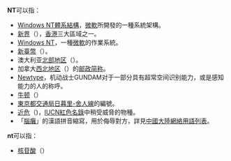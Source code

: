 {{NoteTA
|G1 = Country
}}
'''NT'''可以指：
*[[Windows_NT體系結構|Windows NT體系結構]]，[[微軟|微軟]]所開發的一種系統架構。
*[[新界|新界]]（{{lang|en|New Territories}}），[[香港|香港]]三大區域之一。
*[[Windows_NT|Windows NT]]，一種[[微軟|微軟]]的作業系統。
*[[新臺幣|新臺幣]]（{{lang|en|'''N'''ew '''T'''aiwan Dollar}}）。
*澳大利亚[[北部地区|北部地区]]（{{lang|en|Northern Territory}}）。
*加拿大[[西北地区_(加拿大)|西北地区]]（{{lang|en|Northwest Territories}}）的[[加拿大各省和地区邮政简称|邮政简称]]。
*[[Newtype|Newtype]]，机动战士GUNDAM对于一部分具有超常空间识别能力，或是感知能力的人的称呼。
*[[牛顿|牛顿]]（{{lang|en|NT}}）
*[[東京都交通局|東京都交通局]][[日暮里-舍人線|日暮里-舍人線]]的編號。
*[[近危物種|近危]]（{{lang|en|Near Threatened }})，[[國際自然保護聯盟瀕危物種紅色名錄|IUCN紅色名錄]]中稍受威脅的物種。
*「[[腦性麻痺|腦癱]]」的漢語拼音縮寫，用於侮辱對方，詳見[[中國大陸網絡用語列表|中國大陸網絡用語列表]]。

'''nt'''可以指：
*[[核苷酸|核苷酸]]（{{lang|en|nucleotide}}）

{{Disambig|Cat=二字拉丁字母縮寫消歧義}}